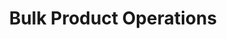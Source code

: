 ---
title: "Bulk Product Operations"
description: "How to do bulk product operations in the Spree open-source eCommerce dashboard"
---